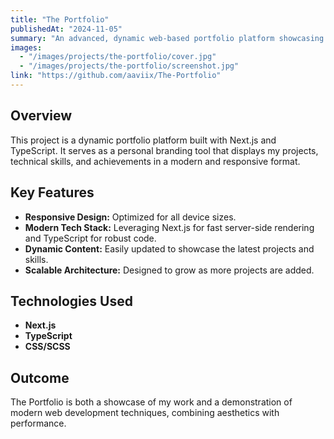 ```yaml
---
title: "The Portfolio"
publishedAt: "2024-11-05"
summary: "An advanced, dynamic web-based portfolio platform showcasing personal achievements, projects, and skills using Next.js and TypeScript."
images:
  - "/images/projects/the-portfolio/cover.jpg"
  - "/images/projects/the-portfolio/screenshot.jpg"
link: "https://github.com/aaviix/The-Portfolio"
---
```


## Overview

This project is a dynamic portfolio platform built with Next.js and TypeScript. It serves as a personal branding tool that displays my projects, technical skills, and achievements in a modern and responsive format.

## Key Features

- **Responsive Design:** Optimized for all device sizes.
- **Modern Tech Stack:** Leveraging Next.js for fast server-side rendering and TypeScript for robust code.
- **Dynamic Content:** Easily updated to showcase the latest projects and skills.
- **Scalable Architecture:** Designed to grow as more projects are added.

## Technologies Used

- **Next.js**
- **TypeScript**
- **CSS/SCSS**

## Outcome

The Portfolio is both a showcase of my work and a demonstration of modern web development techniques, combining aesthetics with performance.
